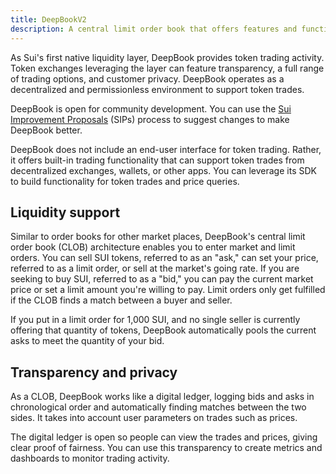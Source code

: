 ```yaml
---
title: DeepBookV2
description: A central limit order book that offers features and functionality for marketplaces on Sui. Token exchanges leveraging the layer can feature transparency, a full range of trading options, and customer privacy.
---
```


As Sui's first native liquidity layer, DeepBook provides token trading activity. Token exchanges leveraging the layer can feature transparency, a full range of trading options, and customer privacy. DeepBook operates as a decentralized and permissionless environment to support token trades.

DeepBook is open for community development. You can use the [Sui Improvement Proposals](https://github.com/sui-foundation/sips?ref=blog.sui.io) (SIPs) process to suggest changes to make DeepBook better.

DeepBook does not include an end-user interface for token trading. Rather, it offers built-in trading functionality that can support token trades from decentralized exchanges, wallets, or other apps. You can leverage its SDK to build functionality for token trades and price queries.

## Liquidity support

Similar to order books for other market places, DeepBook's central limit order book (CLOB) architecture enables you to enter market and limit orders. You can sell SUI tokens, referred to as an "ask," can set your price, referred to as a limit order, or sell at the market's going rate. If you are seeking to buy SUI, referred to as a "bid," you can pay the current market price or set a limit amount you're willing to pay. Limit orders only get fulfilled if the CLOB finds a match between a buyer and seller.

If you put in a limit order for 1,000 SUI, and no single seller is currently offering that quantity of tokens, DeepBook automatically pools the current asks to meet the quantity of your bid.

## Transparency and privacy

As a CLOB, DeepBook works like a digital ledger, logging bids and asks in chronological order and automatically finding matches between the two sides. It takes into account user parameters on trades such as prices.

The digital ledger is open so people can view the trades and prices, giving clear proof of fairness. You can use this transparency to create metrics and dashboards to monitor trading activity.

